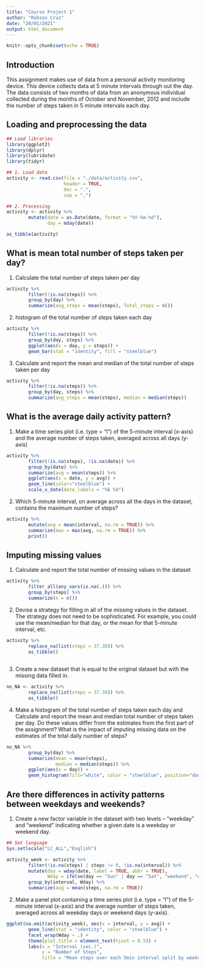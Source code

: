 ```yaml
---
title: "Course Project 1"
author: "Robson Cruz"
date: "20/01/2021"
output: html_document
---
```


```r
knitr::opts_chunk$set(echo = TRUE)
```

## Introduction

This assignment makes use of data from a personal activity monitoring device.
This device collects data at 5 minute intervals through out the day. The data
consists of two months of data from an anonymous individual collected during
the months of October and November, 2012 and include the number of steps taken 
in 5 minute intervals each day.

## Loading and preprocessing the data

```r

## Load libraries
library(ggplot2)
library(dplyr)
library(lubridate)
library(tidyr)

## 1. Load data
activity <- read.csv(file = "./data/activity.csv",
                     header = TRUE,
                     dec = ".",
                     sep = ",")

## 2. Processing
activity <- activity %>%
        mutate(date = as.Date(date, format = "%Y-%m-%d"),
               day = mday(date))

as_tibble(activity)
```

## What is mean total number of steps taken per day?
1. Calculate the total number of steps taken per day
```r
activity %>%
        filter(!is.na(steps)) %>%
        group_by(day) %>%
        summarize(avg_steps = mean(steps), Total_steps = n())
```

2. histogram of the total number of steps taken each day
```r
activity %>%
        filter(!is.na(steps)) %>%
        group_by(day, steps) %>%
        ggplot(aes(x = day, y = steps)) +
        geom_bar(stat = "identity", fill = "steelblue")
```

3. Calculate and report the mean and median of the total number of steps
taken per day
```r
activity %>%
        filter(!is.na(steps)) %>%
        group_by(day, steps) %>%
        summarize(avg_steps = mean(steps), median = median(steps))
```

## What is the average daily activity pattern?
1. Make a time series plot (i.e. type = "l") of the 5-minute interval (x-axis)
and the average number of steps taken, averaged across all days (y-axis)
```r

activity %>%
        filter(!is.na(steps), !is.na(date)) %>%
        group_by(date) %>%
        summarize(avg = mean(steps)) %>%
        ggplot(aes(x = date, y = avg)) +
        geom_line(color="steelblue") +
        scale_x_date(date_labels = "%b %d")
```
2. Which 5-minute interval, on average across all the days in the dataset, 
contains the maximum number of steps?
```r
activity %>%
        mutate(avg = mean(interval, na.rm = TRUE)) %>%
        summarize(max = max(avg, na.rm = TRUE)) %>%
        print()
```

## Imputing missing values
1. Calculate and report the total number of missing values in the dataset
```r
activity %>%
        filter_all(any_vars(is.na(.))) %>%
        group_by(steps) %>%
        summarize(n = n())
```
2. Devise a strategy for filling in all of the missing values in the dataset.
The strategy does not need to be sophisticated. For example, you could use the 
mean/median for that day, or the mean for that 5-minute interval, etc.
```r
activity %>%
        replace_na(list(steps = 37.38)) %>%
        as_tibble()
        
```

3. Create a new dataset that is equal to the original dataset but with the 
missing data filled in.
```r
no_NA <- activity %>%
        replace_na(list(steps = 37.38)) %>%
        as_tibble()
```
4. Make a histogram of the total number of steps taken each day and Calculate
and report the mean and median total number of steps taken per day. 
Do these values differ from the estimates from the first part of the 
assignment? What is the impact of imputing missing data on the estimates of 
the total daily number of steps?
```r
no_NA %>%
        group_by(day) %>%
        summarize(mean = mean(steps),
                  median = median(steps)) %>%
        ggplot(aes(x = day)) +
        geom_histogram(fill="white", color = "steelblue", position="dodge")
```
## Are there differences in activity patterns between weekdays and weekends?
1. Create a new factor variable in the dataset with two levels – “weekday” and
“weekend” indicating whether a given date is a weekday or weekend day.
```r
## Set language
Sys.setlocale("LC_ALL","English")

activity_week <- activity %>%
        filter(!is.na(steps) | steps != 0, !is.na(interval)) %>%
        mutate(day = wday(date, label = TRUE, abbr = TRUE),
               Wday = ifelse(day == "Sun" | day == "Sat", "weekend", "weekday")) %>%
        group_by(interval, Wday) %>%
        summarize(avg = mean(steps, na.rm = TRUE))
```
2. Make a panel plot containing a time series plot (i.e. type = "l")
of the 5-minute interval (x-axis) and the average number of steps taken, 
averaged across all weekday days or weekend days (y-axis).
```r
ggplot(na.omit(activity_week), aes(x = interval, y = avg)) +
        geom_line(stat = "identity", color = "steelblue") +
        facet_wrap(Wday ~ .) +
        theme(plot.title = element_text(hjust = 0.5)) +
        labs(x = "Interval (sec.)",
             y = "Number of Steps",
             title = "Mean steps over each 5min interval split by weekday/weekend")
```
